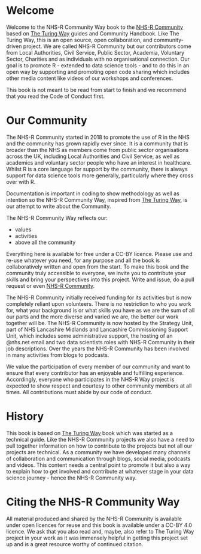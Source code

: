 # Welcome {.unnumbered}

Welcome to the NHS-R Community Way book to the [NHS-R Community](https://nhsrcommunity.com/) based on [The Turing Way](https://the-turing-way.netlify.app/index.html#) guides and Community Handbook. 
Like The Turing Way, this is an open source, open collaboration, and community-driven project. 
We are called NHS-R Community but our contributors come from Local Authorities, Civil Service, Public Sector, Academia, Voluntary Sector, Charities and as individuals with no organisational connection. 
Our goal is to promote R - extended to data science tools - and to do this in an open way by supporting and promoting open code sharing which includes other media content like videos of our workshops and conferences. 

::: {.callout-tip title="Where to start?"}
This book is not meant to be read from start to finish and we recommend that you read the Code of Conduct first. 
:::

# Our Community {.unnumbered}

The NHS-R Community started in 2018 to promote the use of R in the NHS and the community has grown rapidly ever since. 
It is a community that is broader than the NHS as members come from public sector organisations across the UK, including Local Authorities and Civil Service, as well as academics and voluntary sector people who have an interest in healthcare. 
Whilst R is a core language for support by the community, there is always support for data science tools more generally, particularly where they cross over with R.

Documentation is important in coding to show methodology as well as intention so the NHS-R Community Way, inspired from [The Turing Way](https://the-turing-way.netlify.app/index.html#), is our attempt to write about the Community.

The NHS-R Community Way reflects our:

* values
* activities
* above all the community

Everything here is available for free under a CC-BY licence. Please use and re-use whatever you need, for any purpose and all the book is collaboratively written and open from the start. To make this book and the community truly accessible to everyone, we invite you to contribute your skills and bring your perspectives into this project. 
Write and issue, do a pull request or even [NHS-R Community](mailto:nhs.rcommunity@nhs.net). 

The NHS-R Community initially received funding for its activities but is now completely reliant upon volunteers. 
There is no restriction to who you work for, what your background is or what skills you have as we are the sum of all our parts and the more diverse and varied we are, the better our work together will be. 
The NHS-R Community is now hosted by the Strategy Unit, part of NHS Lancashire Midlands and Lancashire Commissioning Support Unit, which includes some administrative support, the hosting of an @nhs.net email and two data scientists roles with NHS-R Community in their job descriptions. 
Over the years the NHS-R Community has been involved in many activities from blogs to podcasts. 

We value the participation of every member of our community and want to ensure that every contributor has an enjoyable and fulfilling experience. 
Accordingly, everyone who participates in the NHS-R Way project is expected to show respect and courtesy to other community members at all times. 
All contributions must abide by our code of conduct.

# History {.unnumbered}

This book is based on [The Turing Way](https://the-turing-way.netlify.app/index.html#) book which was started as a technical guide. Like the NHS-R Community projects we also have a need to pull together information on how to contribute to the projects but not all our projects are technical. As a community we have developed many channels of collaboration and communication through blogs, social media, podcasts and videos. This content needs a central point to promote it but also a way to explain how to get involved and contribute at whatever stage in your data science journey - hence the NHS-R Community way.

# Citing the NHS-R Community Way {.unnumbered}

All material produced and shared by the NHS-R Community is available under open licences for reuse and this book is available under a CC-BY 4.0 licence. We ask that you also read and, maybe, also refer to The Turing Way project in your work as it was immensely helpful in getting this project set up and is a great resource worthy of continued citation.
